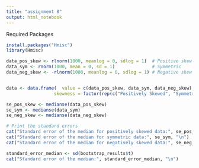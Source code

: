 ```yaml
---
title: "assignment 8"
output: html_notebook
---
```


Required Packages

```r
install.packages("Hmisc")
library(Hmisc)
```


```r
data_pos_skew <- rlnorm(1000, meanlog = 0, sdlog = 1)  # Positive skew
data_sym <- rnorm(1000, mean = 0, sd = 1)              # Symmetric
data_neg_skew <- -rlnorm(1000, meanlog = 0, sdlog = 1) # Negative skew


data <- data.frame(  value = c(data_pos_skew, data_sym, data_neg_skew),
                  skewness = factor(rep(c("Positively Skewed", "Symmetric", "Negatively Skewed"), each = 1000)))


```



```r
se_pos_skew <- medianse(data_pos_skew)
se_sym <- medianse(data_sym)
se_neg_skew <- medianse(data_neg_skew)

# Print the standard errors
cat("Standard error of the median for positively skewed data:", se_pos_skew, "\n")
cat("Standard error of the median for symmetric data:", se_sym, "\n")
cat("Standard error of the median for negatively skewed data:", se_neg_skew, "\n")
```
```r
standard_error_median <- sd(bootstrap_results$t)
cat("Standard error of the median:", standard_error_median, "\n")
```

